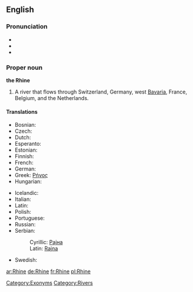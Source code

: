 ==English==
{{wikipedia}}

===Pronunciation===
*{{IPA|/raɪn/}}
*{{audio|en-us-Rhine.ogg|Audio (US)}}
*{{rhymes|aɪn}}

===Proper noun===
'''the Rhine'''

# A river that flows through Switzerland, Germany, west [[Bavaria]], France, Belgium, and the Netherlands.

====Translations====
{{trans-top|river that flows through Europe}}
* Bosnian: {{t-|bs|Rajna|f}}
* Czech: {{t-|cs|Rýn|m}}
* Dutch: {{t-|nl|Rijn|m}}
* Esperanto: {{t-|eo|Rejno|xs=Esperanto}}
* Estonian: {{t-|et|Rein}}
* Finnish: {{t-|fi|Rein}}
* French: {{t+|fr|Rhin|m}}
* German: {{t+|de|Rhein|m}}
* Greek: [[Ρήνος]]
* Hungarian: {{t+|hu|Rajna}}
{{trans-mid}}
* Icelandic: {{t+|is|Rín|f}}
* Italian: {{t-|it|Reno|m}}
* Latin: {{t+|la|Rhenus}}
* Polish: {{t-|pl|Ren}}
* Portuguese: {{t+|pt|Reno|m}}
* Russian: {{t-|ru|Рейн|sc=Cyrl}}
* Serbian:
*: Cyrillic: [[Рајна]] {{f}}
*: Latin: [[Rajna#Serbian|Rajna]] {{f}}
* Swedish: {{t-|sv|Rhen}}
{{trans-bottom}}

[[Category:Exonyms]]
[[Category:Rivers]]

[[ar:Rhine]]
[[de:Rhine]]
[[fr:Rhine]]
[[pl:Rhine]]